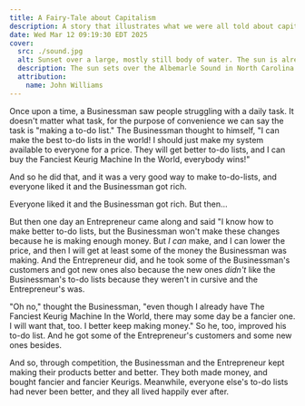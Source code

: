 ```yaml
---
title: A Fairy-Tale about Capitalism
description: A story that illustrates what we were all told about capitalism, and most of us still feel to be true. Even if we know better.
date: Wed Mar 12 09:19:30 EDT 2025
cover:
  src: ./sound.jpg
  alt: Sunset over a large, mostly still body of water. The sun is already below the horzion, so the water is dark and the sky is fairly dark as well. There are a few wisps of clouds near the horizon that lighten the burt orange of the sky there.
  description: The sun sets over the Albemarle Sound in North Carolina.
  attribution:
    name: John Williams
---
```



Once upon a time, a Businessman saw people struggling with a daily task. It doesn't matter what task, for the purpose of convenience we can say the task is "making a to-do list." The Businessman thought to himself, "I can make the best to-do lists in the world! I should just make my system available to everyone for a price. They will get better to-do lists, and I can buy the Fanciest Keurig Machine In the World, everybody wins!"

And so he did that, and it was a very good way to make to-do-lists, and everyone liked it and the Businessman got rich.

<Pullquote>Everyone liked it and the Businessman got rich. But then…</Pullquote>

But then one day an Entrepreneur came along and said "I know how to make better to-do lists, but the Businessman won't make these changes because he is making enough money. But _I can_ make, and I can lower the price, and then I will get at least some of the money the Businessman was making. And the Entrepreneur did, and he took some of the Businessman's customers and got new ones also because the new ones _didn't_ like the Businessman's to-do lists because they weren't in cursive and the Entrepreneur's was.

"Oh no," thought the Businessman, "even though I already have The Fanciest Keurig Machine In the World, there may some day be a fancier one. I will want that, too. I better keep making money." So he, too, improved his to-do list. And he got some of the Entrepreneur's customers and some new ones besides.

And so, through competition, the Businessman and the Entrepreneur kept making their products better and better. They both made money, and bought fancier and fancier Keurigs. Meanwhile, everyone else's to-do lists had never been better, and they all lived happily ever after.
